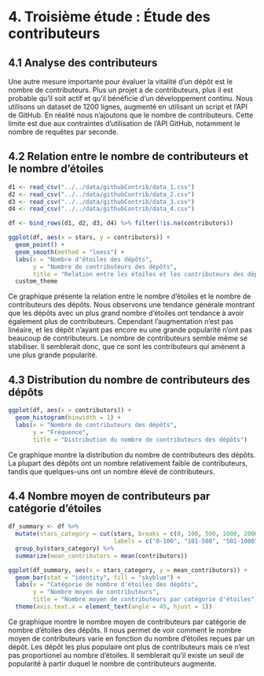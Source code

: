 # 4. Troisième étude : Étude des contributeurs

## 4.1 Analyse des contributeurs

Une autre mesure importante pour évaluer la vitalité d'un dépôt est le nombre de contributeurs. Plus un projet a de contributeurs, plus il est probable qu'il soit actif et qu'il bénéficie d'un développement continu. Nous utilisons un dataset de 1200 lignes, augmenté en utilisant un script et l'API de GitHub. En réalité nous n'ajoutons que le nombre de contributeurs. Cette limite est due aux contraintes d'utilisation de l'API GitHub, notamment le nombre de requêtes par seconde.

## 4.2 Relation entre le nombre de contributeurs et le nombre d'étoiles 


```r
d1 <- read_csv("../../data/githubContrib/data_1.csv")
d2 <- read_csv("../../data/githubContrib/data_2.csv")
d3 <- read_csv("../../data/githubContrib/data_3.csv")
d4 <- read_csv("../../data/githubContrib/data_4.csv")

df <- bind_rows(d1, d2, d3, d4) %>% filter(!is.na(contributors))

```

```r
ggplot(df, aes(x = stars, y = contributors)) +
  geom_point() +
  geom_smooth(method = "loess") +
  labs(x = "Nombre d'étoiles des dépôts",
       y = "Nombre de contributeurs des dépôts",
       title = "Relation entre les étoiles et les contributeurs des dépôts") +
  custom_theme

```
Ce graphique présente la relation entre le nombre d'étoiles et le nombre de contributeurs des dépôts. Nous observons une tendance générale montrant que les dépôts avec un plus grand nombre d'étoiles ont tendance à avoir également plus de contributeurs. Cependant l'augmentation n'est pas linéaire, et les dépôt n'ayant pas encore eu une grande popularité n'ont pas beaucoup de contributeurs. Le nombre de contributeurs semble même se stabiliser. Il semblerait donc, que ce sont les contributeurs qui amènent à une plus grande popularité.


## 4.3 Distribution du nombre de contributeurs des dépôts

```r
ggplot(df, aes(x = contributors)) +
  geom_histogram(binwidth = 1) +
  labs(x = "Nombre de contributeurs des dépôts",
       y = "Fréquence",
       title = "Distribution du nombre de contributeurs des dépôts")
```
Ce graphique montre la distribution du nombre de contributeurs des dépôts. La plupart des dépôts ont un nombre relativement faible de contributeurs, tandis que quelques-uns ont un nombre élevé de contributeurs.


## 4.4 Nombre moyen de contributeurs par catégorie d'étoiles

```r
df_summary <- df %>%
  mutate(stars_category = cut(stars, breaks = c(0, 100, 500, 1000, 2000, 3000, 5000, 10000, 15000, 30000, 50000, 75000, 100000, 125000, 150000, 200000, 300000, Inf), 
                              labels = c("0-100", "101-500", "501-1000", "1001-2000", "2001-3000", "3001-5000", "5001-10000", "10001-15000", "15001-30000", "30001-50000", "50001-75000", "75001-100000", "100001-125000", "125001-150000", "150001-200000", "200001-300000", ">300000"))) %>%
  group_by(stars_category) %>%
  summarize(mean_contributors = mean(contributors))

ggplot(df_summary, aes(x = stars_category, y = mean_contributors)) +
  geom_bar(stat = "identity", fill = "skyblue") +
  labs(x = "Catégorie de nombre d'étoiles des dépôts",
       y = "Nombre moyen de contributeurs",
       title = "Nombre moyen de contributeurs par catégorie d'étoiles") +
  theme(axis.text.x = element_text(angle = 45, hjust = 1))


```

Ce graphique montre le nombre moyen de contributeurs par catégorie de nombre d'étoiles des dépôts. Il nous permet de voir comment le nombre moyen de contributeurs varie en fonction du nombre d'étoiles reçues par un dépôt. Les dépôt les plus populaire ont plus de contributeurs mais ce n'est pas proportionel au nombre d'étoiles. Il semblerait qu'il existe un seuil de popularité à partir duquel le nombre de contributeurs augmente.